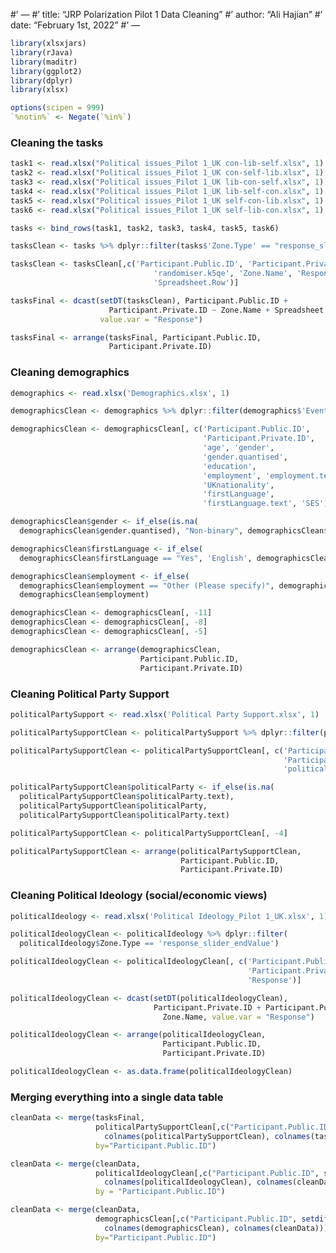 #' ---
#' title: "JRP Polarization Pilot 1 Data Cleaning"
#' author: "Ali Hajian"
#' date: "February 1st, 2022"
#' ---

```r
library(xlsxjars)
library(rJava)
library(maditr)
library(ggplot2)
library(dplyr)
library(xlsx)

options(scipen = 999)
`%notin%` <- Negate(`%in%`)
```

### Cleaning the tasks
```r
task1 <- read.xlsx("Political issues_Pilot 1_UK con-lib-self.xlsx", 1)
task2 <- read.xlsx("Political issues_Pilot 1_UK con-self-lib.xlsx", 1)
task3 <- read.xlsx("Political issues_Pilot 1_UK lib-con-self.xlsx", 1)
task4 <- read.xlsx("Political issues_Pilot 1_UK lib-self-con.xlsx", 1)
task5 <- read.xlsx("Political issues_Pilot 1_UK self-con-lib.xlsx", 1)
task6 <- read.xlsx("Political issues_Pilot 1_UK self-lib-con.xlsx", 1)

tasks <- bind_rows(task1, task2, task3, task4, task5, task6)

tasksClean <- tasks %>% dplyr::filter(tasks$'Zone.Type' == "response_slider_endValue")

tasksClean <- tasksClean[,c('Participant.Public.ID', 'Participant.Private.ID', 
                                'randomiser.k5qe', 'Zone.Name', 'Response','sliderText', 
                                'Spreadsheet.Row')]

tasksFinal <- dcast(setDT(tasksClean), Participant.Public.ID + 
                      Participant.Private.ID ~ Zone.Name + Spreadsheet.Row, 
                    value.var = "Response")

tasksFinal <- arrange(tasksFinal, Participant.Public.ID, 
                      Participant.Private.ID)
```


### Cleaning demographics
```r
demographics <- read.xlsx('Demographics.xlsx', 1)

demographicsClean <- demographics %>% dplyr::filter(demographics$'Event.Index' == 1)

demographicsClean <- demographicsClean[, c('Participant.Public.ID', 
                                           'Participant.Private.ID', 
                                           'age', 'gender', 
                                           'gender.quantised', 
                                           'education', 
                                           'employment', 'employment.text', 
                                           'UKnationality', 
                                           'firstLanguage', 
                                           'firstLanguage.text', 'SES')]

demographicsClean$gender <- if_else(is.na(
  demographicsClean$gender.quantised), "Non-binary", demographicsClean$gender)

demographicsClean$firstLanguage <- if_else(
  demographicsClean$firstLanguage == "Yes", 'English', demographicsClean$firstLanguage.text)

demographicsClean$employment <- if_else(
  demographicsClean$employment == "Other (Please specify)", demographicsClean$employment.text, 
  demographicsClean$employment)

demographicsClean <- demographicsClean[, -11]
demographicsClean <- demographicsClean[, -8]
demographicsClean <- demographicsClean[, -5]

demographicsClean <- arrange(demographicsClean, 
                             Participant.Public.ID, 
                             Participant.Private.ID)
```


### Cleaning Political Party Support
```r
politicalPartySupport <- read.xlsx('Political Party Support.xlsx', 1)

politicalPartySupportClean <- politicalPartySupport %>% dplyr::filter(politicalPartySupport$'Event.Index' == 1)

politicalPartySupportClean <- politicalPartySupportClean[, c('Participant.Public.ID', 
                                                             'Participant.Private.ID', 
                                                             'politicalParty', 'politicalParty.text')]

politicalPartySupportClean$politicalParty <- if_else(is.na(
  politicalPartySupportClean$politicalParty.text), 
  politicalPartySupportClean$politicalParty, 
  politicalPartySupportClean$politicalParty.text)

politicalPartySupportClean <- politicalPartySupportClean[, -4]

politicalPartySupportClean <- arrange(politicalPartySupportClean, 
                                      Participant.Public.ID, 
                                      Participant.Private.ID)
```


### Cleaning Political Ideology (social/economic views)
```r
politicalIdeology <- read.xlsx('Political Ideology_Pilot 1_UK.xlsx', 1)

politicalIdeologyClean <- politicalIdeology %>% dplyr::filter(
  politicalIdeology$Zone.Type == 'response_slider_endValue')

politicalIdeologyClean <- politicalIdeologyClean[, c('Participant.Public.ID', 
                                                     'Participant.Private.ID', 'Zone.Name',
                                                     'Response')]

politicalIdeologyClean <- dcast(setDT(politicalIdeologyClean),
                                Participant.Private.ID + Participant.Public.ID ~ 
                                  Zone.Name, value.var = "Response")

politicalIdeologyClean <- arrange(politicalIdeologyClean, 
                                  Participant.Public.ID, 
                                  Participant.Private.ID)

politicalIdeologyClean <- as.data.frame(politicalIdeologyClean)
```


### Merging everything into a single data table
```r
cleanData <- merge(tasksFinal, 
                   politicalPartySupportClean[,c("Participant.Public.ID", setdiff(
                     colnames(politicalPartySupportClean), colnames(tasksFinal)))],
                   by="Participant.Public.ID")

cleanData <- merge(cleanData, 
                   politicalIdeologyClean[,c("Participant.Public.ID", setdiff(
                     colnames(politicalIdeologyClean), colnames(cleanData)))],
                   by = "Participant.Public.ID")

cleanData <- merge(cleanData, 
                   demographicsClean[,c("Participant.Public.ID", setdiff(
                     colnames(demographicsClean), colnames(cleanData)))],
                   by="Participant.Public.ID")
```